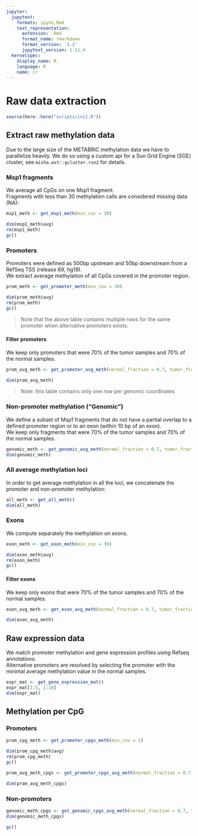 ```yaml
---
jupyter:
  jupytext:
    formats: ipynb,Rmd
    text_representation:
      extension: .Rmd
      format_name: rmarkdown
      format_version: '1.2'
      jupytext_version: 1.11.4
  kernelspec:
    display_name: R
    language: R
    name: ir
---
```


# Raw data extraction

```r
source(here::here("scripts/init.R"))
```

## Extract raw methylation data


Due to the large size of the METABRIC methylation data we have to parallelize heavily. We do so using a custom api for a Sun Grid Engine (SGE) cluster, see `misha.ext::gcluster.run2` for details.


### Msp1 fragments


We average all CpGs on one Msp1 fragment. \
Fragments with less than 30 methylation calls are considered missing data (NA):

```r
msp1_meth <- get_msp1_meth(min_cov = 30)
```

```r
dim(msp1_meth$avg)
rm(msp1_meth)
gc()
```

### Promoters


Promoters were defined as 500bp upstream and 50bp downstream from a RefSeq TSS (release 69, hg19). \
We extract average methylation of all CpGs covered in the promoter region. 

```r
prom_meth <- get_promoter_meth(min_cov = 30)
```

```r
dim(prom_meth$avg)
rm(prom_meth)
gc()
```

> Note that the above table contains multiple rows for the same promoter when alternative promoters exists.


#### Filter promoters


We keep only promoters that were 70% of the tumor samples and 70% of the normal samples. 

```r
prom_avg_meth <- get_promoter_avg_meth(normal_fraction = 0.7, tumor_fraction = 0.7)
```

```r
dim(prom_avg_meth)
```

> Note: this table contains only one row per genomic coordinates


### Non-promoter methylation ("Genomic")


We define a subset of Msp1 fragments that do not have a partial overlap to a defined promoter region or to an exon (within 10 bp of an exon). \
We keep only fragments that were 70% of the tumor samples and 70% of the normal samples. 

```r
genomic_meth <- get_genomic_avg_meth(normal_fraction = 0.7, tumor_fraction = 0.7)
dim(genomic_meth)
```

### All average methylation loci


In order to get average methylation in all the loci, we concatenate the promoter and non-promoter methylation:

```r
all_meth <- get_all_meth()
dim(all_meth)
```

### Exons


We compute separately the methylation on exons.

```r
exon_meth <- get_exon_meth(min_cov = 30)
```

```r
dim(exon_meth$avg)
rm(exon_meth)
gc()
```

#### Filter exons


We keep only exons that were 70% of the tumor samples and 70% of the normal samples. 

```r
exon_avg_meth <- get_exon_avg_meth(normal_fraction = 0.7, tumor_fraction = 0.7)
```

```r
dim(exon_avg_meth)
```

## Raw expression data


We match promoter methylation and gene expression profiles using Refseq annotations. \
Alternative promoters are resolved by selecting the promoter with the minimal average methylation value in the normal samples.

```r
expr_mat <- get_gene_expression_mat()
expr_mat[1:5, 1:10]
dim(expr_mat)
```

## Methylation per CpG


### Promoters

```r
prom_cpg_meth <- get_promoter_cpgs_meth(min_cov = 1)
```

```r
dim(prom_cpg_meth$avg)
rm(prom_cpg_meth)
gc()
```

```r
prom_avg_meth_cpgs <- get_promoter_cpgs_avg_meth(normal_fraction = 0.7, tumor_fraction = 0.7)
```

```r
dim(prom_avg_meth_cpgs)
```

### Non-promoters

```r
genomic_meth_cpgs <- get_genomic_cpgs_avg_meth(normal_fraction = 0.7, tumor_fraction = 0.7)
dim(genomic_meth_cpgs)
```

```r
gc()
```
